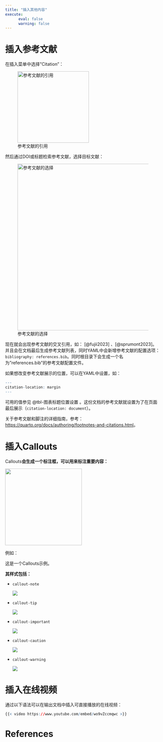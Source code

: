 ```yaml
---
title: "插入其他内容"
execute:
      eval: false
      warning: false
---
```


# 插入参考文献

在插入菜单中选择"Citation"：

![参考文献的引用](images/screenshot_2023-11-09%2022.02.13.png){#fig-参考文献的引用 width="231"}

然后通过DOI或标题检索参考文献，选择目标文献：

![参考文献的选择](images/screenshot_2023-11-09%2022.02.44.png){#fig-参考文献的选择 width="539"}

现在就会出现参考文献的交叉引用，如： [@fujii2023] 、[@sprumont2023]。并且会在文档最后生成参考文献列表，同时YAML中会新增参考文献的配置选项：`bibliography: references.bib`。同时根目录下会生成一个名为"references.bib"的参考文献配置文件。

如果想改变参考文献展示的位置，可以在YAML中设置，如：

```r
---
citation-location: margin
---
```

可用的值参见 @tbl-图表标题位置设置 。这份文档的参考文献就设置为了在页面最后展示（`citation-location: document`）。

::: callout-note
关于参考文献和脚注的详细指南，参考：<https://quarto.org/docs/authoring/footnotes-and-citations.html>。
:::

# 插入Callouts

Callouts**会生成一个标注框，可以用来标注重要内容：**

![](images/screenshot_2023-11-09%2022.21.46.png){width="248"}

例如：

::: callout-tip
这是一个Callouts示例。
:::

**其样式包括：**

-   `callout-note`

    ![](images/screenshot_2023-11-09%2022.23.12.png)

-   `callout-tip`

    ![](images/screenshot_2023-11-09%2022.23.59.png)

-   `callout-important`

    ![](images/screenshot_2023-11-09%2022.24.45.png)

-   `callout-caution`

    ![](images/screenshot_2023-11-09%2022.26.12.png)

-   `callout-warning`

    ![](images/screenshot_2023-11-09%2022.27.16.png)

# 插入在线视频

通过以下语法可以在输出文档中插入可直接播放的在线视频：

```r
{{< video https://www.youtube.com/embed/wo9vZccmqwc >}}
```

# References {.unnumbered}

::: {#refs}
:::
